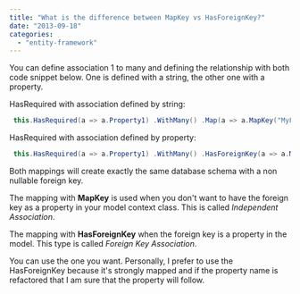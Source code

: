 ```yaml
---
title: "What is the difference between MapKey vs HasForeignKey?"
date: "2013-09-18"
categories: 
  - "entity-framework"
---
```


You can define association 1 to many and defining the relationship with both code snippet below. One is defined with a string, the other one with a property.

HasRequired with association defined by string: 
```csharp
 this.HasRequired(a => a.Property1) .WithMany() .Map(a => a.MapKey("MyFK")); 
```

HasRequired with association defined by property: 
```csharp
 this.HasRequired(a => a.Property1) .WithMany() .HasForeignKey(a => a.MyFK); 
```

Both mappings will create exactly the same database schema with a non nullable foreign key.

The mapping with **MapKey** is used when you don't want to have the foreign key as a property in your model context class. This is called _Independent Association_.

The mapping with **HasForeignKey** when the foreign key is a property in the model. This type is called _Foreign Key Association_.

You can use the one you want. Personally, I prefer to use the HasForeignKey because it's strongly mapped and if the property name is refactored that I am sure that the property will follow.
